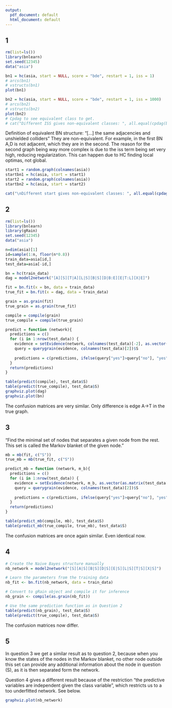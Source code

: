 ```yaml
---
output:
  pdf_document: default
  html_document: default
---
```

## 1
```r
rm(list=ls())
library(bnlearn)
set.seed(12345)
data("asia")

bn1 = hc(asia, start = NULL, score = "bde", restart = 1, iss = 1)
# arcs(bn1)
# vstructs(bn1)
plot(bn1)

bn2 = hc(asia, start = NULL, score = "bde", restart = 1, iss = 1000)
# arcs(bn2)
# vstructs(bn2)
plot(bn2)
# Cpdag to see equivalent class to get.
# cat("Different ISS gives non-equivalent classes: ", all.equal(cpdag(bn1), cpdag(bn2)))
```
Definition of equivalent BN structure: "[...] the same adjacencies and unshielded colliders"
They are non-equivalent. For example, in the first BN A,D is not adjacent, which they are in the second.
The reason for the second graph being way more complex is due to the iss term being set very high, reducing regularization. This can happen due to HC finding local optimas, not global.
```r
start1 = random.graph(colnames(asia))
startbn1 = hc(asia, start = start1)
start2 = random.graph(colnames(asia))
startbn2 = hc(asia, start = start2)

cat("\nDifferent start gives non-equivalent classes: ", all.equal(cpdag(startbn1), cpdag(startbn2)))

```

## 2
```r
rm(list=ls())
library(bnlearn)
library(gRain)
set.seed(12345)
data("asia")

n=dim(asia)[1]
id=sample(1:n, floor(n*0.8))
train_data=asia[id,]
test_data=asia[-id,]

bn = hc(train_data)
dag = model2network("[A][S][T|A][L|S][B|S][D|B:E][E|T:L][X|E]")

fit = bn.fit(x = bn, data = train_data)
true_fit = bn.fit(x = dag, data = train_data)

grain = as.grain(fit)
true_grain = as.grain(true_fit)

compile = compile(grain)
true_compile = compile(true_grain)

predict = function (network){
  predictions = c()
  for (i in 1:nrow(test_data)) {
    evidence = setEvidence(network, colnames(test_data)[-2], as.vector(as.matrix(test_data[i, -2])))
    query = querygrain(evidence, colnames(test_data)[2])$S
    
    predictions = c(predictions, ifelse(query["yes"]>query["no"], "yes", "no"))
  }
  return(predictions)
}

table(predict(compile), test_data$S)
table(predict(true_compile), test_data$S)
graphviz.plot(dag)
graphviz.plot(bn)
```
The confusion matrices are very similar. Only difference is edge A->T in the true graph.

## 3
"Find the minimal set of nodes that separates a given node from the rest. This set is called the Markov blanket of the given node."
```r
mb = mb(fit, c("S"))
true_mb = mb(true_fit, c("S"))

predict_mb = function (network, m_b){
  predictions = c()
  for (i in 1:nrow(test_data)) {
    evidence = setEvidence(network, m_b, as.vector(as.matrix(test_data[i, m_b])))
    query = querygrain(evidence, colnames(test_data)[2])$S
    
    predictions = c(predictions, ifelse(query["yes"]>query["no"], "yes", "no"))
  }
  return(predictions)
}

table(predict_mb(compile, mb), test_data$S)
table(predict_mb(true_compile, true_mb), test_data$S)
```
The confusion matrices are once again similar. Even identical now.

## 4
```r
# Create the Naive Bayes structure manually
nb_network = model2network("[S][A|S][B|S][D|S][E|S][L|S][T|S][X|S]")

# Learn the parameters from the training data
nb_fit <- bn.fit(nb_network, data = train_data)

# Convert to gRain object and compile it for inference
nb_grain <- compile(as.grain(nb_fit))

# Use the same prediction function as in Question 2
table(predict(nb_grain), test_data$S)
table(predict(true_compile), test_data$S)
```
The confusion matrices now differ.

## 5
In question 3 we get a similar result as to question 2, because when you know the states of the nodes in the Markov blanket, no other node outside this set can provide any additional information about the node in question (S), as it is then separated form the network.

Question 4 gives a different result because of the restriction "the predictive variables are independent given the class variable", which restricts us to a too underfitted network. See below.
```r
graphviz.plot(nb_network)
```